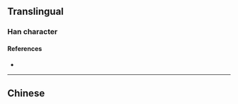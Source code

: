 {{character info/new}}
{{also|噴}}
==Translingual==

===Han character===
{{Han char|rn=30|rad=口|as=09|sn=12|four=|canj=RJTO|ids=⿰口贲}}

====References====
* {{Han ref|kx=0201.121|hdz=10649.030|uh=55B7|ud=21943}}

----

==Chinese==
{{zh-see|噴}}